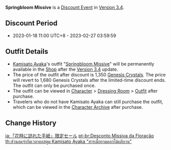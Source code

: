 {{Event
|name              = Springbloom Missive Discount
|image             = Springbloom Missive Discount.png
|type              = In-Game
|group             = Discount
|time_known        = yes
|time_start        = 2023-01-18 11:00:00
|time_start_offset = GMT+8
|time_end          = 2023-02-27 03:59:59
|link              = https://www.hoyolab.com/article/15053192
}}
{{Description|[[Kamisato Ayaka]]'s outfit "[[Springbloom Missive]]" is available at a limited-time discount in the [[Character Outfit Shop|Shop]]!}}
'''Springbloom Missive''' is a [[Discount Event]] in [[Version 3.4]].

==Discount Period==
* 2023-01-18 11:00 UTC+8 - 2023-02-27 03:59:59

==Outfit Details==
* [[Kamisato Ayaka]]'s outfit "[[Springbloom Missive]]" will be permanently available in the [[Shop]] after the [[Version 3.4]] update.
* The price of the outfit after discount is 1,350 [[Genesis Crystals]]. The price will revert to 1,680 Genesis Crystals after the limited-time discount ends. The outfit can only be purchased once.
* The outfit can be viewed in [[Character]] > [[Dressing Room]] > [[Character Outfit|Outfit]] after purchase.
* Travelers who do not have Kamisato Ayaka can still purchase the outfit, which can be viewed in the [[Character Archive]] after purchase.

==Change History==
{{Change History|3.4}}

[[ja:「花時に訪れた手紙」限定セール]]
[[pt-br:Desconto Missiva da Floração]]
[[th:ส่วนลดจำกัดเวลาคอสตูม Kamisato Ayaka "สารเมื่อยามดอกไม้ผลิบาน"]]